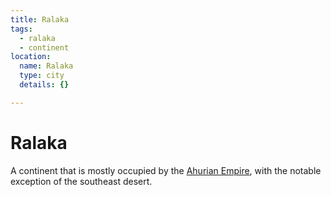 ```yaml
---
title: Ralaka
tags:
  - ralaka
  - continent
location:
  name: Ralaka
  type: city
  details: {}

---
```



# Ralaka

<Map asset={MapImage} width={500} height={500} alt="Map of Ralaka" />

A continent that is mostly occupied by the
[Ahurian Empire](/locations/ahuria), with the notable exception of the
southeast desert.
